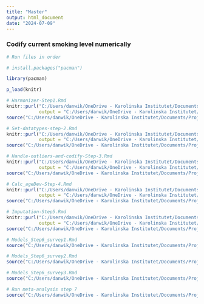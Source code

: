 ```yaml
---
title: "Master"
output: html_document
date: "2024-07-09"
---
```


### Codify current smoking level numerically
```r
# Run files in order

# install.packages("pacman")

library(pacman)

p_load(knitr)

# Harmonizer-Step1.Rmd
knitr::purl("C:/Users/danwik/OneDrive - Karolinska Institutet/Documents/Project 2 - Vscode/Program/Harmonizer-Step1.Rmd", 
            output = "C:/Users/danwik/OneDrive - Karolinska Institutet/Documents/Project 2 - Vscode/Program/Harmonizer-Step1.R")
source("C:/Users/danwik/OneDrive - Karolinska Institutet/Documents/Project 2 - Vscode/Program/Harmonizer-Step1.R")

# Set-datatypes-step-2.Rmd
knitr::purl("C:/Users/danwik/OneDrive - Karolinska Institutet/Documents/Project 2 - Vscode/Program/Set-datatypes-step-2.Rmd", 
            output = "C:/Users/danwik/OneDrive - Karolinska Institutet/Documents/Project 2 - Vscode/Program/Set-datatypes-step-2.R")
source("C:/Users/danwik/OneDrive - Karolinska Institutet/Documents/Project 2 - Vscode/Program/Set-datatypes-step-2.R")

# Handle-outliers-and-codify-Step-3.Rmd
knitr::purl("C:/Users/danwik/OneDrive - Karolinska Institutet/Documents/Project 2 - Vscode/Program/Handle-outliers-and-codify-Step-3.Rmd", 
            output = "C:/Users/danwik/OneDrive - Karolinska Institutet/Documents/Project 2 - Vscode/Program/Handle-outliers-and-codify-Step-3.R")
source("C:/Users/danwik/OneDrive - Karolinska Institutet/Documents/Project 2 - Vscode/Program/Handle-outliers-and-codify-Step-3.R")

# Calc_ageDev-Step-4.Rmd
knitr::purl("C:/Users/danwik/OneDrive - Karolinska Institutet/Documents/Project 2 - Vscode/Program/Calc_ageDev-Step-4.Rmd", 
            output = "C:/Users/danwik/OneDrive - Karolinska Institutet/Documents/Project 2 - Vscode/Program/Calc_ageDev-Step-4.R")
source("C:/Users/danwik/OneDrive - Karolinska Institutet/Documents/Project 2 - Vscode/Program/Calc_ageDev-Step-4.R")

# Imputation-Step5.Rmd
knitr::purl("C:/Users/danwik/OneDrive - Karolinska Institutet/Documents/Project 2 - Vscode/Program/Imputation-Step5.Rmd", 
            output = "C:/Users/danwik/OneDrive - Karolinska Institutet/Documents/Project 2 - Vscode/Program/Imputation-Step5.R")
source("C:/Users/danwik/OneDrive - Karolinska Institutet/Documents/Project 2 - Vscode/Program/Imputation-Step5.R")

# Models_Step6_survey1.Rmd
source("C:/Users/danwik/OneDrive - Karolinska Institutet/Documents/Project 2 - Vscode/Program/Models-Step6_survey1.R")

# Models_Step6_survey2.Rmd
source("C:/Users/danwik/OneDrive - Karolinska Institutet/Documents/Project 2 - Vscode/Program/Models-Step6_survey2.R")

# Models_Step6_survey3.Rmd
source("C:/Users/danwik/OneDrive - Karolinska Institutet/Documents/Project 2 - Vscode/Program/Models-Step6_survey3.R")

# Run meta-analysis step 7
source("C:/Users/danwik/OneDrive - Karolinska Institutet/Documents/Project 2 - Vscode/Program/MetaAnalyses_step7.R")


```
